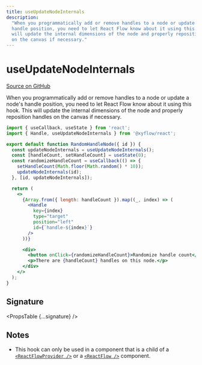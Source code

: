 ```yaml
---
title: useUpdateNodeInternals
description:
  "When you programmatically add or remove handles to a node or update a node's
  handle position, you need to let React Flow know about it using this hook. This
  will update the internal dimensions of the node and properly reposition handles
  on the canvas if necessary."
---
```



# useUpdateNodeInternals

[Source on GitHub](https://github.com/xyflow/xyflow/blob/main/packages/react/src/hooks/useUpdateNodeInternals.ts)

When you programmatically add or remove handles to a node or update a node's
handle position, you need to let React Flow know about it using this hook. This
will update the internal dimensions of the node and properly reposition handles
on the canvas if necessary.

```jsx
import { useCallback, useState } from 'react';
import { Handle, useUpdateNodeInternals } from '@xyflow/react';

export default function RandomHandleNode({ id }) {
  const updateNodeInternals = useUpdateNodeInternals();
  const [handleCount, setHandleCount] = useState(0);
  const randomizeHandleCount = useCallback(() => {
    setHandleCount(Math.floor(Math.random() * 10));
    updateNodeInternals(id);
  }, [id, updateNodeInternals]);

  return (
    <>
      {Array.from({ length: handleCount }).map((_, index) => (
        <Handle
          key={index}
          type="target"
          position="left"
          id={`handle-${index}`}
        />
      ))}

      <div>
        <button onClick={randomizeHandleCount}>Randomize handle count</button>
        <p>There are {handleCount} handles on this node.</p>
      </div>
    </>
  );
}
```

## Signature

<PropsTable {...signature} />

## Notes

- This hook can only be used in a component that is a child of a
  [`<ReactFlowProvider />`](/api-reference/react-flow-provider) or a
  [`<ReactFlow />`](/api-reference/react-flow) component.
